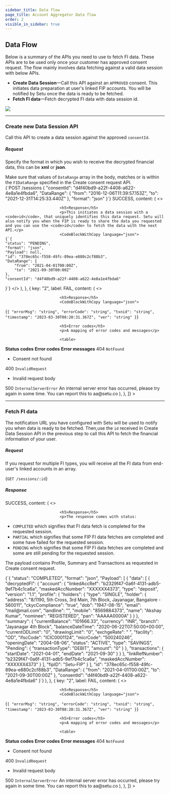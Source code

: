 ```yaml
---
sidebar_title: Data flow
page_title: Account Aggregator Data flow
order: 2
visible_in_sidebar: true
---
```


## Data Flow

Below is a summary of the APIs you need to use to fetch FI data. These APIs are to be used only once your customer has approved consent request. The flow mainly involves data fetching against a valid data session with below APIs.

-   **Create Data Session**—Call this API against an `APPROVED` consent. This initiates data preparation at user's linked FIP accounts. You will be notified by Setu once the data is ready to be fetched.
-   **Fetch FI data**—Fetch decrypted FI data with data session id.

![](https://storage.googleapis.com/strapi-assets/latest/data_session_56485983c0/data_session_56485983c0.png)

<hr class="primary" />

### Create new Data Session API

Call this API to create a data session against the approved `consentId`.

##### Request

Specify the format in which you wish to receive the decrypted financial data, this can be **xml** or **json**.

<Callout type="tip">
    Make sure that values of <code>DataRange</code> array in the body, matches
    or is within the <code>FIDataRange</code> specified in the Create consent
    request API.
</Callout>

<br />

<CodeBlockWithCopy language="json">
    {`POST /sessions
{
    "consentId": "d4f40bd9-a22f-4408-a622-4e8a1e4fbda6",
    "DataRange": {
        "from": "2016-12-06T11:39:57.153Z",
        "to": "2021-12-31T14:25:33.440Z"
    },
    "format": "json"
}`}
</CodeBlockWithCopy>
<Row>
    <Portion desktopSpan="whole">
        <Tabs
            tabs={[
                {
                    key: "1",
                    label: <Badge type="success">SUCCESS</Badge>,
                    content: (
                        <>
                            
                            
                            <h5>Response</h5>
                            <p>This initiates a data session with a <code>id</code>, that uniquely identifies this data request. Setu will also notify you when the FIP is ready to share the data you requested and you can use the <code>id</code> to fetch the data with the next API.</p>
                            <CodeBlockWithCopy language="json">
    {`{
    "status": "PENDING",
    "format": "json",
    "Payload": null,
    "id": "378ec65c-f558-49fc-89ea-e880c2cf88b3",
    "DataRange": {
        "from": "2021-04-01T00:00Z",
        "to": "2021-09-30T00:00Z"
    },
    "consentId": "d4f40bd9-a22f-4408-a622-4e8a1e4fbda6"
}`}
</CodeBlockWithCopy>
                        </>
                    ),
                },
                {
                    key: "2",
                    label: <Badge type="failure">FAIL</Badge>,
                    content: (
                        <>
                            
                            
                            <h5>Response</h5>
                            <CodeBlockWithCopy language="json">
{`{
  "errorMsg": "string",
  "errorCode": "string",
  "txnid": "string",
  "timestamp": "2023-03-30T08:20:31.367Z",
  "ver": "string"
}`}
</CodeBlockWithCopy>
                            
                            <h5>Error codes</h5>
                            <p>A mapping of error codes and messages</p>
                            
                            <table>
  <tr>
    <th>
      <strong>Status codes</strong>
    </th>
    <th>
      <strong>Error codes</strong>
    </th>
    <th>
      <strong>Error messages</strong>
    </th>
  </tr>
  <tr>
    <td>404</td>
    <td><code>NotFound</code></td>
    <td>
      <ul>
        <li>Consent not found</li>
      </ul>
    </td>
  </tr>
  <tr>
    <td>400</td>
    <td><code>InvalidRequest</code></td>
    <td>
      <ul>
        <li>Invalid request body</li>
      </ul>
    </td>
  </tr>
  <tr>
    <td>500</td>
    <td><code>InternalServerError</code></td>
    <td>
      An internal server error has occurred, please try again in some time. You can report this to aa@setu.co
    </td>
  </tr>
</table>
                        </>
                    ),
                },
            ]}
        ></Tabs>
    </Portion>
</Row>

<hr class="primary" />

### Fetch FI data

The notification URL you have configured with Setu will be used to notify you when data is ready to be fetched. Then,use the `id` received in Create Data Session API in the previous step to call this API to fetch the financial information of your user.

##### Request

If you request for multiple FI types, you will receive all the FI data from end-user's linked accounts in an array.

<CodeBlockWithCopy language="json">{`GET /sessions/:id`}</CodeBlockWithCopy>

##### Response





<Row>
    <Portion desktopSpan="whole">
        <Tabs
            tabs={[
                {
                    key: "1",
                    label: <Badge type="success">SUCCESS</Badge>,
                    content: (
                        <>
                            
                            
                            <h5>Response</h5>
                            <p>The response comes with status:

-   `COMPLETED` which signifies that FI data fetch is completed for the requested session.
-   `PARTIAL` which signifies that some FIP FI data fetches are completed and some have failed for the requested session.
-   `PENDING` which signifies that some FIP FI data fetches are completed and some are still pending for the requested session.

The payload contains Profile, Summary and Transactions as requested in Create consent request.
</p>
                            <CodeBlockWithCopy language="json">
    {`{
    "status": "COMPLETED",
    "format": "json", 
    "Payload": [
        {
            "data": [
                {
                    "decryptedFI": {
                        "account": {
                            "linkedAccRef": "b2329f47-0a6f-4131-adb5-9ef7b4c1ca6a",
                            "maskedAccNumber": "XXXXXX4373",
                            "type": "deposit",
                            "version": "1.1",
                            "profile": {
                                "holders": {
                                    "type": "SINGLE",
                                    "holder": {
                                        "address": "8/1190, 5th Cross, 3rd Main, 7th Block, Jayanagar, Bangalore - 560011",
                                        "ckycCompliance": "true",
                                        "dob": "1947-08-15",
                                        "email": "mail@mail.com",
                                        "landline": "",
                                        "mobile": "8569884373",
                                        "name": "Akshay Kumar",
                                        "nominee": "REGISTERED",
                                        "pan": "AAAAA0000A"
                                    }
                                }
                            },
                            "summary": {
                                "currentBalance": "101666.33",
                                "currency": "INR",
                                "branch": "Jayanagar 4th Block",
                                "balanceDateTime": "2020-06-22T07:50:00+00:00",
                                "currentODLimit": "0",
                                "drawingLimit": "0",
                                "exchgeRate": " ",
                                "facility": "OD",
                                "ifscCode": "ICIC0001124",
                                "micrCode": "500240246",
                                "openingDate": "2004-08-06",
                                "status": "ACTIVE",
                                "type": "SAVINGS",
                                "Pending": {
                                    "transactionType": "DEBIT",
                                    "amount": "0"
                                }
                            },
                            "transactions": {
                                "startDate": "2021-04-01",
                                "endDate": "2021-09-30"
                            }
                        }
                    },
                    "linkRefNumber": "b2329f47-0a6f-4131-adb5-9ef7b4c1ca6a",
                    "maskedAccNumber": "XXXXXX4373"
                }
            ],
            "fipID": "Setu-FIP"
        }
    ],
    "id": "378ec65c-f558-49fc-89ea-e880c2cf88b3",
    "DataRange": {
        "from": "2021-04-01T00:00Z",
        "to": "2021-09-30T00:00Z"
    },
    "consentId": "d4f40bd9-a22f-4408-a622-4e8a1e4fbda6"
}`}
</CodeBlockWithCopy>
                        </>
                    ),
                },
                {
                    key: "2",
                    label: <Badge type="failure">FAIL</Badge>,
                    content: (
                        <>
                            
                            
                            <h5>Response</h5>
                            <CodeBlockWithCopy language="json">
{`{
  "errorMsg": "string",
  "errorCode": "string",
  "txnid": "string",
  "timestamp": "2023-03-30T08:20:31.367Z",
  "ver": "string"
}`}
</CodeBlockWithCopy>
                            
                            <h5>Error codes</h5>
                            <p>A mapping of error codes and messages</p>
                            
                            <table>
  <tr>
    <th>
      <strong>Status codes</strong>
    </th>
    <th>
      <strong>Error codes</strong>
    </th>
    <th>
      <strong>Error messages</strong>
    </th>
  </tr>
  <tr>
    <td>404</td>
    <td><code>NotFound</code></td>
    <td>
      <ul>
        <li>Consent not found</li>
      </ul>
    </td>
  </tr>
  <tr>
    <td>400</td>
    <td><code>InvalidRequest</code></td>
    <td>
      <ul>
        <li>Invalid request body</li>
      </ul>
    </td>
  </tr>
  <tr>
    <td>500</td>
    <td><code>InternalServerError</code></td>
    <td>
      An internal server error has occurred, please try again in some time. You can report this to aa@setu.co
    </td>
  </tr>
</table>
                        </>
                    ),
                },
            ]}
        ></Tabs>
    </Portion>
</Row>

<WasPageHelpful />
